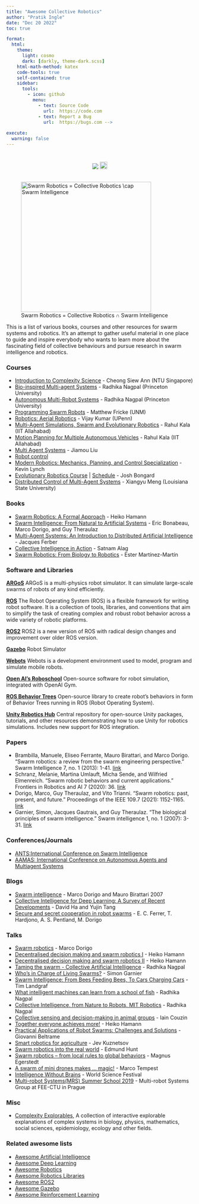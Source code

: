 ```yaml
---
title: "Awesome Collective Robotics"
author: "Pratik Ingle"
date: "Dec 20 2022"
toc: true

format:
  html:
    theme:
      light: cosmo
      dark: [darkly, theme-dark.scss]
    html-math-method: katex
    code-tools: true
    self-contained: true
    sidebar:
      tools: 
        - icon: github
          menu:
            - text: Source Code
              url:  https://code.com
            - text: Report a Bug
              url:  https://bugs.com -->
    
execute:
  warning: false
---
```



<!-- Awesome Collective Robotics -->
================

<center>
[![](https://cdn.rawgit.com/sindresorhus/awesome/d7305f38d29fed78fa85652e3a63e154dd8e8829/media/badge.svg)](https://github.com/sindresorhus/awesome)  <a href="https://github.com/pratik-ingle/awesome_Collective_Robotics"> <img src="https://skills.thijs.gg/icons?i=github" width="20"> </a>
\
\ 
\
</center> 

<!-- [![github](https://skills.thijs.gg/icons?i=github,html)](https://github.com/pratik-ingle/awesome_Collective_Robotics) -->

![Swarm Robotics = Collective Robotics $\cap$ Swarm Intelligence](sr1.svg){fig-align="center" height="350"}

This is a list of various books, courses and other resources for swarm systems and robotics. It's an attempt to gather useful material in one place to guide and inspire everybody who wants to learn more about the fascinating field of collective behaviours and pursue research in swarm intelligence and robotics. 


### Courses ###

* [Introduction to Complexity Science](https://in.coursera.org/learn/complexity) - Cheong Siew Ann
  (NTU Singapore)
* [Bio-inspired Multi-agent Systems](https://canvas.harvard.edu/courses/29752) - Radhika Nagpal (Princeton University)
* [Autonomous Multi-Robot Systems](https://canvas.harvard.edu/courses/37276) - Radhika Nagpal (Princeton University)
* [Programming Swarm Robots](http://fricke.co.uk/Teaching/CS591_Swarm_Robotics_2017fall/syllabus.pdf) -  Matthew Fricke (UNM)
* [Robotics: Aerial Robotics](https://www.coursera.org/learn/robotics-flight) - Vijay Kumar (UPenn)
* [Multi-Agent Simulations, Swarm and Evolutionary Robotics](https://youtube.com/playlist?list=PL_gtKJvFTv6h2vgbgIuPHAJRIOYkhH6Ca) - Rahul Kala (IIT Allahabad)
* [Motion Planning for Multiple Autonomous Vehicles](https://youtube.com/playlist?list=PL_gtKJvFTv6iLJa6LIDx-IfTXg9dizDfZ) - Rahul Kala (IIT Allahabad)
* [Multi Agent Systems](https://youtube.com/playlist?list=PL6RDsRnhhwyfDNW1wn3a4qcNPddrmJ1o_) - Jiamou Liu
* [Robot control](https://youtube.com/playlist?list=PLp8ijpvp8iCvFDYdcXqqYU5Ibl_aOqwjr) 
* [Modern Robotics: Mechanics, Planning, and Control Specialization](https://in.coursera.org/specializations/modernrobotics) - Kevin Lynch
* [Evolutionary Robotics Course](https://youtube.com/playlist?list=PLAuiGdPEdw0inlKisMbjDypCbvcb_GBN9) | [Schedule](https://docs.google.com/spreadsheets/d/1uaBpkv0fpSPGmgA8tbHBgRCI-cL2Qyx6gwnhzBJYJUE/edit#gid=0)  - Josh Bongard
* [Distributed Control of Multi-Agent Systems](https://youtube.com/playlist?list=PLhvw3mw86d7cRGgWSR0Ir8b3ZsMixcsHH) - Xiangyu Meng (Louisiana State University)

### Books ###

* [Swarm Robotics: A Formal Approach](https://link.springer.com/book/10.1007/978-3-319-74528-2) - Heiko Hamann
* [Swarm Intelligence: From Natural to Artificial Systems](https://www.amazon.in/Swarm-Intelligence-Artificial-Institute-Complexity/dp/0195131592) - Eric Bonabeau, Marco Dorigo, and Guy Theraulaz
* [Multi-Agent Systems: An Introduction to Distributed Artificial Intelligence](https://www.amazon.com/Multi-Agent-Systems-Introduction-Distributed-Intelligence/dp/0201360489) - Jacques Ferber
* [Collective Intelligence in Action](https://www.manning.com/books/collective-intelligence-in-action) - Satnam Alag
* [Swarm Robotics: From Biology to Robotics](https://www.intechopen.com/books/3641) - Ester Martínez-Martín

### Software and Libraries ###

[**ARGoS**](https://www.argos-sim.info/index.php)
ARGoS is a multi-physics robot simulator. It can simulate large-scale swarms of robots of any kind efficiently.

[**ROS**](http://www.ros.org/)
The Robot Operating System (ROS) is a flexible framework for writing robot software. It is a collection of tools, libraries, and conventions that aim to simplify the task of creating complex and robust robot behavior across a wide variety of robotic platforms.

[**ROS2**](https://index.ros.org/doc/ros2/)
ROS2 is a new version of ROS with radical design changes and improvement over older ROS version.

[**Gazebo**](http://gazebosim.org/)
Robot Simulator

[**Webots**](https://www.cyberbotics.com/overview)
Webots is a development environment used to model, program and simulate mobile robots.

[**Open AI's Roboschool**](https://github.com/openai/roboschool)
Open-source software for robot simulation, integrated with OpenAI Gym.

[**ROS Behavior Trees**](https://github.com/miccol/ROS-Behavior-Tree)
Open-source library to create robot's behaviors in form of Behavior Trees running in ROS (Robot Operating System).

[**Unity Robotics Hub**](https://github.com/Unity-Technologies/Unity-Robotics-Hub)
Central repository for open-source Unity packages, tutorials, and other resources demonstrating how to use Unity for robotics simulations. Includes new support for ROS integration.


### Papers ###

* Brambilla, Manuele, Eliseo Ferrante, Mauro Birattari, and Marco Dorigo. "Swarm robotics: a review from the swarm engineering perspective." Swarm Intelligence 7, no. 1 (2013): 1-41. [link](https://link.springer.com/article/10.1007/s11721-012-0075-2)
* Schranz, Melanie, Martina Umlauft, Micha Sende, and Wilfried Elmenreich. "Swarm robotic behaviors and current applications." Frontiers in Robotics and AI 7 (2020): 36. [link](https://www.frontiersin.org/articles/10.3389/frobt.2020.00036/full) 
* Dorigo, Marco, Guy Theraulaz, and Vito Trianni. "Swarm robotics: past, present, and future." Proceedings of the IEEE 109.7 (2021): 1152-1165. [link](https://www.researchgate.net/publication/352762371_Swarm_Robotics_Past_Present_and_Future)
* Garnier, Simon, Jacques Gautrais, and Guy Theraulaz. "The biological principles of swarm intelligence." Swarm intelligence 1, no. 1 (2007): 3-31. [link](https://link.springer.com/article/10.1007/s11721-007-0004-y)

### Conferences/Journals ###

* [ANTS:International Conference on Swarm Intelligence](https://link.springer.com/conference/swarm)
* [AAMAS: International Conference on Autonomous Agents and Multiagent Systems](https://aamas2023.soton.ac.uk/)


### Blogs ###

* [Swarm intelligence](http://www.scholarpedia.org/Swarm_intelligence) - Marco Dorigo and Mauro Birattari 2007
* [Collective Intelligence for Deep Learning: A Survey of Recent Developments](https://blog.otoro.net/2022/10/01/collectiveintelligence/?s=08) - David Ha and Yujin Tang
* [Secure and secret cooperation in robot swarms](https://www.media.mit.edu/publications/secure-and-secret-cooperation-in-robot-swarms/) - E. C. Ferrer, T. Hardjono, A. S. Pentland, M. Dorigo

### Talks ###

* [Swarm robotics](https://youtu.be/MbmbNiDZ1zE) - Marco Dorigo 
* [Decentralised decision making and swarm robotics I](https://youtu.be/RQpC1Zgu6B8) - Heiko Hamann
* [Decentralised decision making and swarm robotics II](https://youtu.be/FgBypxnwPDw) - Heiko Hamann
* [Taming the swarm - Collective Artificial Intelligence](https://youtu.be/LHgVR0lzFJc) - Radhika Nagpal
* [Who’s in Charge of Living Swarms?](https://youtu.be/ewMDssOQkiY) - Simon Garnier 
* [Swarm Intelligence: From Bees Feeding Bees, To Cars Charging Cars](https://youtu.be/nM13CEOyajo) - Tim Landgraf 
* [What intelligent machines can learn from a school of fish](https://youtu.be/0bRocfcPhHU) - Radhika Nagpal
* [Collective Intelligence, from Nature to Robots, MIT Robotics](https://youtu.be/8_UBE9rUv2w) - Radhika Nagpal
* [Collective sensing and decision-making in animal groups](https://youtu.be/lWHYFoFRY34) - Iain Couzin
* [Together everyone achieves more!](https://youtu.be/stcgRnq6HZQ) - Heiko Hamann
* [Practical Applications of Robot Swarms: Challenges and Solutions](https://youtu.be/B_geMRf-xH0) - Giovanni Beltrame
* [Smart robotics for agriculture](https://youtu.be/6TGFWrM4byk) -  Jev Kuznetsov 
* [Swarm robotics into the real world](https://youtu.be/7nAzbZDn0RA) -  Edmund Hunt
* [Swarm robotics -- from local rules to global behaviors](https://youtu.be/ULKyXnQ9xWA) - Magnus Egerstedt 
* [A swarm of mini drones makes ... magic!](https://youtu.be/u2bQSKvZ2qI) - Marco Tempest
* [Intelligence Without Brains](https://youtu.be/RpwW9Lw2Ku4) - World Science Festival
* [Multi-robot Systems(MRS) Summer School 2019](https://youtube.com/playlist?list=PLPjuFI-_2rxxCr3AD7HBcFbCG6nvL56Rg) - Multi-robot Systems Group at FEE-CTU in Prague


### Misc ###

* [Complexity Explorables](https://www.complexity-explorables.org/), A collection of interactive explorable explanations of complex systems in biology, physics, mathematics, social sciences, epidemiology, ecology and other fields.



### Related awesome lists ###

* [Awesome Artificial Intelligence](https://github.com/owainlewis/awesome-artificial-intelligence)
* [Awesome Deep Learning](https://github.com/ChristosChristofidis/awesome-deep-learning)
* [Awesome Robotics](https://github.com/ahundt/awesome-robotics)
* [Awesome Robotics Libraries](https://github.com/jslee02/awesome-robotics-libraries)
* [Awesome ROS2](https://github.com/fkromer/awesome-ros2)
* [Awesome Gazebo](https://github.com/fkromer/awesome-gazebo)
* [Awesome Reinforcement Learning](https://github.com/aikorea/awesome-rl/)
